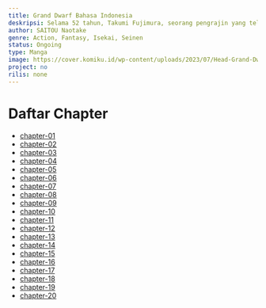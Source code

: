 ```yaml
---
title: Grand Dwarf Bahasa Indonesia
deskripsi: Selama 52 tahun, Takumi Fujimura, seorang pengrajin yang telah menempa kemampuannya di sebuah perbengkelan kota, menemui masalah saat dia bersiteru dengan seorang klien dan berhenti mendapatkan pinjaman dari bank. Setelah bekerja keras selama puluhan tahun, akhirnya dia pun ambruk, namun terbangun di dunia yang berbeda dimana dia bertemu Frau, seorang gadis berambisi menjadi pahlawan. dengan teknik dari teknologi modern dan pengalaman puluhan tahun, mampukah Takumi menghadapi dunia ini?
author: SAITOU Naotake
genre: Action, Fantasy, Isekai, Seinen
status: Ongoing
type: Manga
image: https://cover.komiku.id/wp-content/uploads/2023/07/Head-Grand-Dwarf-.jpg?w=225&quality=60
project: no
rilis: none
---
```


# Daftar Chapter
- [chapter-01](https://komiku.id/httpsadmin-komiku-orggrand-dwarf-chapter-01/)
- [chapter-02](https://komiku.id/httpsadmin-komiku-orggrand-dwarf-chapter-02/)
- [chapter-03](https://komiku.id/httpsadmin-komiku-orggrand-dwarf-chapter-03/)
- [chapter-04](https://komiku.id/httpsadmin-komiku-orggrand-dwarf-chapter-04/)
- [chapter-05](https://komiku.id/httpsadmin-komiku-orggrand-dwarf-chapter-05/)
- [chapter-06](https://komiku.id/httpsadmin-komiku-orggrand-dwarf-chapter-06/)
- [chapter-07](https://komiku.id/grand-dwarf-chapter-07/)
- [chapter-08](https://komiku.id/grand-dwarf-chapter-08/)
- [chapter-09](https://komiku.id/grand-dwarf-chapter-09/)
- [chapter-10](https://komiku.id/grand-dwarf-chapter-10/)
- [chapter-11](https://komiku.id/grand-dwarf-chapter-11/)
- [chapter-12](https://komiku.id/grand-dwarf-chapter-12/)
- [chapter-13](https://komiku.id/grand-dwarf-chapter-13/)
- [chapter-14](https://komiku.id/grand-dwarf-chapter-14/)
- [chapter-15](https://komiku.id/grand-dwarf-chapter-15/)
- [chapter-16](https://komiku.id/grand-dwarf-chapter-16/)
- [chapter-17](https://komiku.id/grand-dwarf-chapter-17/)
- [chapter-18](https://komiku.id/grand-dwarf-chapter-18/)
- [chapter-19](https://komiku.id/grand-dwarf-chapter-19/)
- [chapter-20](https://komiku.id/grand-dwarf-chapter-20/)
